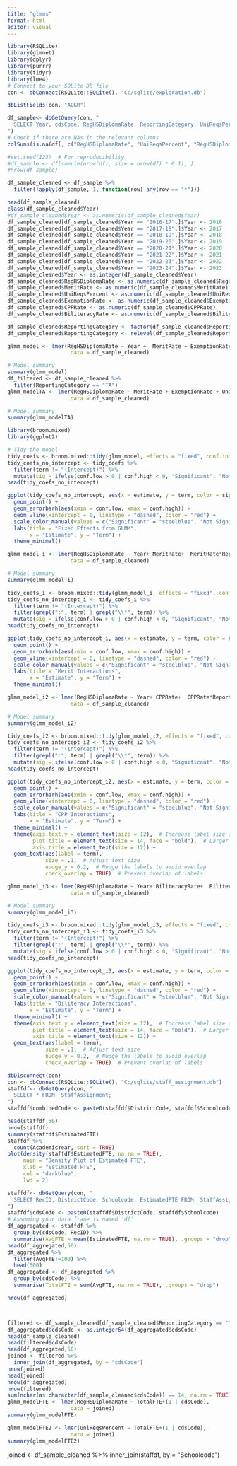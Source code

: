 ---
title: "glmms"
format: html
editor: visual
---

```{r setup, include = FALSE}
library(RSQLite)
library(glmnet)
library(dplyr)
library(purrr)
library(tidyr)
library(lme4)
# Connect to your SQLite DB file
con <- dbConnect(RSQLite::SQLite(), "C:/sqlite/exploration.db")
```



```{r}
dbListFields(con, "ACGR")

df_sample<- dbGetQuery(con, "
  SELECT Year, cdsCode, RegHSDiplomaRate, ReportingCategory, UniReqsPercent, RegHSDiploma, ExemptionRate, MeritRate, CPPRate, BiliteracyRate, CharterSchool FROM ACGR;
")
# Check if there are NAs in the relevant columns
colSums(is.na(df[, c("RegHSDiplomaRate", "UniReqsPercent", "RegHSDiploma", "ExemptionRate", "MeritRate", "ReportingCategory", "Year")]))

#set.seed(123)  # For reproducibility
#df_sample <- df[sample(nrow(df), size = nrow(df) * 0.1), ]
#nrow(df_sample)

df_sample_cleaned <- df_sample %>%
  filter(!apply(df_sample, 1, function(row) any(row == "*")))

head(df_sample_cleaned)
class(df_sample_cleaned$Year)
#df_sample_cleaned$Year <- as.numeric(df_sample_cleaned$Year)
df_sample_cleaned[df_sample_cleaned$Year == "2016-17",]$Year <- 2016
df_sample_cleaned[df_sample_cleaned$Year == "2017-18",]$Year <- 2017
df_sample_cleaned[df_sample_cleaned$Year == "2018-19",]$Year <- 2018
df_sample_cleaned[df_sample_cleaned$Year == "2019-20",]$Year <- 2019
df_sample_cleaned[df_sample_cleaned$Year == "2020-21",]$Year <- 2020
df_sample_cleaned[df_sample_cleaned$Year == "2021-22",]$Year <- 2021
df_sample_cleaned[df_sample_cleaned$Year == "2022-23",]$Year <- 2022
df_sample_cleaned[df_sample_cleaned$Year == "2023-24",]$Year <- 2023
df_sample_cleaned$Year <- as.integer(df_sample_cleaned$Year)
df_sample_cleaned$RegHSDiplomaRate <- as.numeric(df_sample_cleaned$RegHSDiplomaRate)
df_sample_cleaned$MeritRate <- as.numeric(df_sample_cleaned$MeritRate)
df_sample_cleaned$UniReqsPercent <- as.numeric(df_sample_cleaned$UniReqsPercent)
df_sample_cleaned$ExemptionRate <- as.numeric(df_sample_cleaned$ExemptionRate)
df_sample_cleaned$CPPRate <- as.numeric(df_sample_cleaned$CPPRate)
df_sample_cleaned$BiliteracyRate <- as.numeric(df_sample_cleaned$BiliteracyRate)

df_sample_cleaned$ReportingCategory <- factor(df_sample_cleaned$ReportingCategory)
df_sample_cleaned$ReportingCategory <- relevel(df_sample_cleaned$ReportingCategory, ref = "TA")

glmm_model <- lmer(RegHSDiplomaRate ~ Year +  MeritRate + ExemptionRate + UniReqsPercent+ ReportingCategory + BiliteracyRate + CPPRate + CharterSchool+(1 | cdsCode),
                    data = df_sample_cleaned)

# Model summary
summary(glmm_model)
df_filtered <- df_sample_cleaned %>% 
  filter(ReportingCategory == "TA")
glmm_modelTA <- lmer(RegHSDiplomaRate ~ MeritRate + ExemptionRate + UniReqsPercent + (1 | cdsCode),
                    data = df_sample_cleaned) 

# Model summary
summary(glmm_modelTA)
```


```{r}
library(broom.mixed)
library(ggplot2)

# Tidy the model
tidy_coefs <- broom.mixed::tidy(glmm_model, effects = "fixed", conf.int = TRUE)
tidy_coefs_no_intercept <- tidy_coefs %>%
  filter(term != "(Intercept)") %>%
  mutate(sig = ifelse(conf.low > 0 | conf.high < 0, "Significant", "Not Significant"))
head(tidy_coefs_no_intercept)

ggplot(tidy_coefs_no_intercept, aes(x = estimate, y = term, color = sig)) +
  geom_point() +
  geom_errorbarh(aes(xmin = conf.low, xmax = conf.high)) +
  geom_vline(xintercept = 0, linetype = "dashed", color = "red") +
  scale_color_manual(values = c("Significant" = "steelblue", "Not Significant" = "gray")) +
  labs(title = "Fixed Effects from GLMM",
       x = "Estimate", y = "Term") +
  theme_minimal()

```
```{r}
glmm_model_i <- lmer(RegHSDiplomaRate ~ Year+ MeritRate+  MeritRate*ReportingCategory+(1 | cdsCode),
                    data = df_sample_cleaned)

# Model summary
summary(glmm_model_i)

tidy_coefs_i <- broom.mixed::tidy(glmm_model_i, effects = "fixed", conf.int = TRUE)
tidy_coefs_no_intercept_i <- tidy_coefs_i %>%
  filter(term != "(Intercept)") %>%
  filter(grepl(":", term) | grepl("\\*", term)) %>%
  mutate(sig = ifelse(conf.low > 0 | conf.high < 0, "Significant", "Not Significant"))
head(tidy_coefs_no_intercept)

ggplot(tidy_coefs_no_intercept_i, aes(x = estimate, y = term, color = sig)) +
  geom_point() +
  geom_errorbarh(aes(xmin = conf.low, xmax = conf.high)) +
  geom_vline(xintercept = 0, linetype = "dashed", color = "red") +
  scale_color_manual(values = c("Significant" = "steelblue", "Not Significant" = "gray")) +
  labs(title = "Merit Interactions",
       x = "Estimate", y = "Term") +
  theme_minimal()

glmm_model_i2 <- lmer(RegHSDiplomaRate ~ Year+ CPPRate+  CPPRate*ReportingCategory+(1 | cdsCode),
                    data = df_sample_cleaned)

# Model summary
summary(glmm_model_i2)

tidy_coefs_i2 <- broom.mixed::tidy(glmm_model_i2, effects = "fixed", conf.int = TRUE)
tidy_coefs_no_intercept_i2 <- tidy_coefs_i2 %>%
  filter(term != "(Intercept)") %>%
  filter(grepl(":", term) | grepl("\\*", term)) %>%
  mutate(sig = ifelse(conf.low > 0 | conf.high < 0, "Significant", "Not Significant"))
head(tidy_coefs_no_intercept)

ggplot(tidy_coefs_no_intercept_i2, aes(x = estimate, y = term, color = sig)) +
  geom_point() +
  geom_errorbarh(aes(xmin = conf.low, xmax = conf.high)) +
  geom_vline(xintercept = 0, linetype = "dashed", color = "red") +
  scale_color_manual(values = c("Significant" = "steelblue", "Not Significant" = "gray")) +
  labs(title = "CPP Interactions",
       x = "Estimate", y = "Term") +
  theme_minimal() +
  theme(axis.text.y = element_text(size = 12),  # Increase label size on y-axis
        plot.title = element_text(size = 14, face = "bold"),  # Larger title
        axis.title = element_text(size = 12)) + 
  geom_text(aes(label = term), 
            size = .1,  # Adjust text size
            nudge_y = 0.2,  # Nudge the labels to avoid overlap
            check_overlap = TRUE)  # Prevent overlap of labels

glmm_model_i3 <- lmer(RegHSDiplomaRate ~ Year+ BiliteracyRate+  BiliteracyRate*ReportingCategory+(1 | cdsCode),
                    data = df_sample_cleaned)

# Model summary
summary(glmm_model_i3)

tidy_coefs_i3 <- broom.mixed::tidy(glmm_model_i3, effects = "fixed", conf.int = TRUE)
tidy_coefs_no_intercept_i3 <- tidy_coefs_i3 %>%
  filter(term != "(Intercept)") %>%
  filter(grepl(":", term) | grepl("\\*", term)) %>%
  mutate(sig = ifelse(conf.low > 0 | conf.high < 0, "Significant", "Not Significant"))
head(tidy_coefs_no_intercept)

ggplot(tidy_coefs_no_intercept_i3, aes(x = estimate, y = term, color = sig)) +
  geom_point() +
  geom_errorbarh(aes(xmin = conf.low, xmax = conf.high)) +
  geom_vline(xintercept = 0, linetype = "dashed", color = "red") +
  scale_color_manual(values = c("Significant" = "steelblue", "Not Significant" = "gray")) +
  labs(title = "Biliteracy Interactions",
       x = "Estimate", y = "Term") +
  theme_minimal() +
  theme(axis.text.y = element_text(size = 12),  # Increase label size on y-axis
        plot.title = element_text(size = 14, face = "bold"),  # Larger title
        axis.title = element_text(size = 12)) + 
  geom_text(aes(label = term), 
            size = .1,  # Adjust text size
            nudge_y = 0.2,  # Nudge the labels to avoid overlap
            check_overlap = TRUE)  # Prevent overlap of labels
```

```{r}
dbDisconnect(con)
con <- dbConnect(RSQLite::SQLite(), "C:/sqlite/staff_assignment.db")
staffdf<- dbGetQuery(con, "
  SELECT * FROM  StaffAssignment;
")
staffdf$combinedCode <- paste0(staffdf$DistrictCode, staffdf$Schoolcode)

head(staffdf,50)
nrow(staffdf)
summary(staffdf$EstimatedFTE)
staffdf %>%
  count(AcademicYear, sort = TRUE)
plot(density(staffdf$EstimatedFTE, na.rm = TRUE),
     main = "Density Plot of Estimated FTE",
     xlab = "Estimated FTE",
     col = "darkblue",
     lwd = 2)

staffdf<- dbGetQuery(con, "
  SELECT RecID, DistrictCode, Schoolcode, EstimatedFTE FROM  StaffAssignment;
")
staffdf$cdsCode <- paste0(staffdf$DistrictCode, staffdf$Schoolcode)
# Assuming your data frame is named 'df'
df_aggregated <- staffdf %>%
  group_by(cdsCode, RecID) %>%
  summarise(AvgFTE = mean(EstimatedFTE, na.rm = TRUE), .groups = "drop")
head(df_aggregated,50)
df_aggregated %>% 
  filter(AvgFTE!=100) %>%
  head(500)
df_aggregated <- df_aggregated %>%
  group_by(cdsCode) %>%
  summarise(TotalFTE = sum(AvgFTE, na.rm = TRUE), .groups = "drop")

nrow(df_aggregated)



filtered <- df_sample_cleaned[df_sample_cleaned$ReportingCategory == "TA", ]
df_aggregated$cdsCode <- as.integer64(df_aggregated$cdsCode)
head(df_sample_cleaned)
head(filtered$cdsCode)
head(df_aggregated,50)
joined <- filtered %>%
  inner_join(df_aggregated, by = "cdsCode")
nrow(joined)
head(joined)
nrow(df_aggregated)
nrow(filtered)
sum(nchar(as.character(df_sample_cleaned$cdsCode)) == 14, na.rm = TRUE)
glmm_modelFTE <- lmer(RegHSDiplomaRate ~ TotalFTE+(1 | cdsCode),
                    data = joined)
summary(glmm_modelFTE)

glmm_modelFTE2 <- lmer(UniReqsPercent ~ TotalFTE+(1 | cdsCode),
                    data = joined)
summary(glmm_modelFTE2)
```
joined <- df_sample_cleaned %>%
  inner_join(staffdf, by = "Schoolcode")


